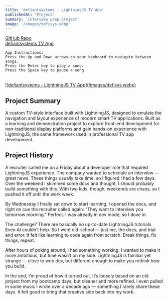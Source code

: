 ```yaml
---
title: 'defiantsystems - LightningJS TV App'
publishedAt: 'Project'
summary: 'Interview prep project'
image: '/images/defisys.webp'
---
```


[GitHub Repo](https://github.com/devin-hart/oneclickkill.net) <br />
[defiantsystems TV App](https://devin-comcast-lightning.vercel.app/) <br />
```
App Instructions:
Press the Up and Down arrows on your keyboard to navigate between songs.
Press the Enter key to play a song.
Press the Space key to pause a song.
```
<br />

<a href="/images/defisys.webp">
![defiantsystems - LightningJS TV App](/images/defisys.webp)
</a>

## Project Summary

A custom TV-style interface built with LightningJS, designed to emulate the navigation and layout experience of modern smart TV applications. Built as a learning and demonstration project to explore front-end development for non-traditional display platforms and gain hands-on experience with LightningJS, the same framework used in professional TV app development.

## Project History

A recruiter called me on a Friday about a developer role that required LightningJS experience. The company wanted to schedule an interview — great news. These things usually take time, so I figured I had a few days. Over the weekend I skimmed some docs and thought, I should probably build something with this. With two kids, though, weekends are chaos, so I pushed it off until the work week.

By Wednesday I finally sat down to start learning. I opened the docs, and right on cue the recruiter called again: “They want to interview you tomorrow morning.” Perfect. I was already in dev mode, so I dove in.

The challenge? There are basically no up-to-date LightningJS tutorials. Even AI couldn’t help. So I went old-school — just me, the docs, and trial and error. It felt like learning to code again from scratch. Break things, fix things, repeat.

After hours of poking around, I had something working. I wanted to make it more ambitious, but time wasn’t on my side. LightningJS is familiar yet strange — close to web dev, but different enough to make you rethink how you build.

In the end, I’m proud of how it turned out. It’s loosely based on an old project from my bootcamp days, but cleaner and more refined. I even pulled in some music I wrote over a decade ago — something I rarely share these days. It felt good to bring that creative side back into my work.

